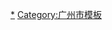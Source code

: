 {{Navbox
|name = 历代羊城八景
|title = 历代[[羊城八景]]
|listclass = hlist
|groupstyle = text-align:center;
|state = {{{state<includeonly>|collapsed</includeonly>}}}
|above =

|group1 = [[宋朝]]
|list1 = 
* [[南海神庙|扶胥浴日]]
* [[石门 (广州)|石门返照]]
* [[珠江|珠江秋色]]
* [[海山楼|海山晓霁]]
* [[菊湖|菊湖云影]]
* [[蒲谷|蒲涧濂泉]]
* [[光孝寺 (广州)|光孝菩提]]
* [[大通寺 (廣州)|大通]][[烟雨井|烟雨]]

|group2 = [[元朝]]
|list2 = 
* [[南海神庙|扶胥浴日]]
* [[石门 (广州)|石门返照]]
* [[蒲谷|蒲涧濂泉]]
* [[大通寺 (廣州)|大通]][[烟雨井|烟雨]]
* [[越秀山|粤台秋色]]
* [[白云寺 (广州)|白云晚望]]
* [[景泰寺|景泰僧归]]
* [[灵洲山|灵洲鳌负]]

|group3 = [[明朝]]
|list3 = 
* [[珠江|珠江晴澜]]
* [[越秀山|粤秀松涛]]
* [[坡山|穗石洞天]]
* [[番山|番山云气]]
* [[药洲遗址|药洲春晓]]
* [[元妙观 (广州)|琪琳苏井]]
* [[象岗|象山樵歌]]
* [[荔枝湾|荔湾渔唱]]

|group4 = [[清朝]]
|list4 = 
{{Navbox|child
|group1=乾隆版  
|list1=
* [[五仙观|五仙霞洞]]
* [[琶洲塔|琶洲砥柱]]
* [[禺山|孤兀禺山]]
* [[镇海楼 (广州)|镇海层楼]]
* [[浮丘石|浮丘丹井]]
* [[西樵山|西樵云瀑]]
* [[鱼珠石|东海鱼珠]]
* [[越秀山|粤秀连峰]]
}}
{{Navbox|child
|group1=清代中后期版
|list1=
* [[石门 (广州)|石门返照]]
* [[南海神庙|菠萝浴日(扶胥浴日)]]
* [[珠江|珠江夜月(海珠夜月)]]
* [[小金山寺|金山古寺]]
* [[大通寺 (廣州)|大通]][[烟雨井|烟雨]]
* [[白云寺 (广州)|白云晚望]]
* [[蒲谷|蒲涧濂泉]]
* [[景泰寺|景泰僧归]]
}}
|group5 = [[中华人民共和国|中华<br />人民<br />共和<br />国]]
|list5 = 
{{Navbox|child
|group1=  [[1963年]]
|list1=
* [[白云山 (广州)|白云松涛]]
* [[萝岗香雪公园|萝岗香雪]]
* [[越秀山|越秀远眺]]
* [[海珠广场|珠海丹心]]
* [[广州起义烈士陵园|红陵旭日]]
* [[珠江大桥|双桥烟雨]]
* [[白鹅潭|鹅潭夜月]]
* [[东山湖公园|东湖春晓]]
}}
{{Navbox|child
|group1= [[1986年]]
|list1=
* [[广州起义烈士陵园|红陵旭日]]
* [[黄埔港|黄埔云樯]]
* [[白云山 (广州)|云山锦绣]]
* [[海珠广场|珠海睛波]]
* [[黄花岗公园|黄花浩气]]
* [[镇海楼 (广州)|越秀层楼]]
* [[流花湖公园|流花玉宇]]
* [[华南植物园|龙洞琪林]]
}}
{{Navbox|child
|group1= [[2002年]]
|list1=
* [[白云山 (广州)|云山叠翠]]
* [[珠江|珠水夜韵]]
* [[越秀山|越秀新晖]]
* [[廣州東站|天河飘绢]]
* [[陈家祠|古祠流芳]]
* [[黄花岗公园|黄花皓月]]
* [[广东奥林匹克体育中心|五环晨曦]]
* [[蓮花山 (番禺)|莲峰观海]]
}}
{{Navbox|child
|group1= [[2011年]]
|list1=
* [[廣州塔|塔耀新城]]
* [[珠江|珠水流光]]
* [[白云山 (广州)|云山叠翠]]
* [[越秀山|越秀风华]]
* [[陈家祠|古祠流芳]]
* [[荔枝湾涌|荔湾胜景]]
* [[廣州科学城|科城锦绣]]
* [[南沙湿地公园|湿地唱晚]]
}}
}}<noinclude>
[[Category:羊城八景|*]]
[[Category:广州市模板]]
</noinclude>